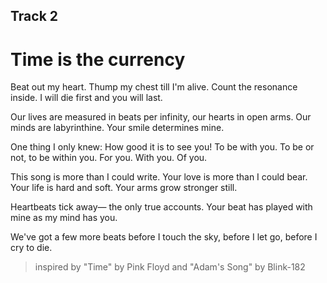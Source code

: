## Track 2
# Time is the currency

Beat out my heart.
Thump my chest till I'm alive.
Count the resonance inside.
I will die first
and you will last.

Our lives are measured
in beats per infinity,
our hearts in open arms.
Our minds are labyrinthine.
Your smile determines mine.

One thing I only knew:
How good it is to see you!
To be with you.
To be or not,
to be within you.
For you. With you. Of you.

This song is more than I could write.
Your love is more than I could bear.
Your life is hard and soft.
Your arms grow stronger still.

Heartbeats tick away—
the only true accounts.
Your beat has played with mine
as my mind has you.

We've got a few more beats
before I touch the sky,
before I let go,
before I cry to die.

> inspired by "Time" by Pink Floyd and "Adam's Song" by Blink-182